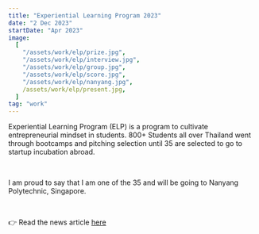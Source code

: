 ```yaml
---
title: "Experiential Learning Program 2023"
date: "2 Dec 2023"
startDate: "Apr 2023"
image:
  [
    "/assets/work/elp/prize.jpg",
    "/assets/work/elp/interview.jpg",
    "/assets/work/elp/group.jpg",
    "/assets/work/elp/score.jpg",
    "/assets/work/elp/nanyang.jpg",
    /assets/work/elp/present.jpg,
  ]
tag: "work"
---
```


Experiential Learning Program (ELP) is a program to cultivate entrepreneurial mindset
in students. 800+ Students all over Thailand went through bootcamps and pitching selection
until 35 are selected to go to startup incubation abroad.

&nbsp;

I am proud to say that I am one of the 35 and will be going to Nanyang Polytechnic, Singapore.

&nbsp;

👉 Read the news article [here](https://mgronline.com/science/detail/9660000070754)
